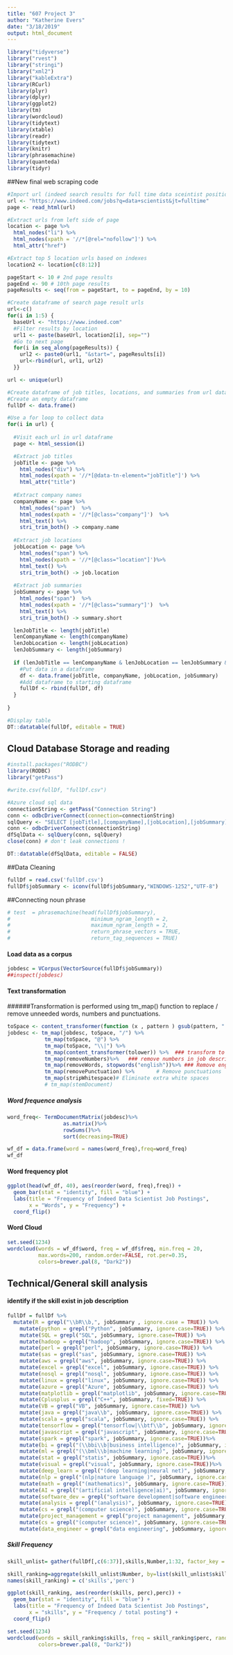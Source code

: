 ```yaml
---
title: "607 Project 3"
author: "Katherine Evers"
date: "3/18/2019"
output: html_document
---
```


```r
library("tidyverse")  
library("rvest")    
library("stringi")   
library("xml2")
library("kableExtra")
library(RCurl)
library(plyr)
library(dplyr)
library(ggplot2)
library(tm)
library(wordcloud)
library(tidytext)
library(xtable)
library(readr)
library(tidytext)
library(knitr)
library(phrasemachine)
library(quanteda)
library(tidyr)
```

##New final web scraping code

```r
#Import url (indeed search results for full time data sceintist positions)
url <- "https://www.indeed.com/jobs?q=data+scientist&jt=fulltime"
page <- read_html(url)

#Extract urls from left side of page
location <- page %>% 
  html_nodes("li") %>%
  html_nodes(xpath = '//*[@rel="nofollow"]') %>%
  html_attr("href")

#Extract top 5 location urls based on indexes
location2 <- location[c(8:12)] 
```

```r
pageStart <- 10 # 2nd page results
pageEnd <- 90 # 10th page results
pageResults <- seq(from = pageStart, to = pageEnd, by = 10)

#Create dataframe of search page result urls
url<-c()
for(i in 1:5) {
  baseUrl <- "https://www.indeed.com"
  #Filter results by location
  url1 <- paste(baseUrl, location2[i], sep="")
  #Go to next page
  for(i in seq_along(pageResults)) {
    url2 <- paste0(url1, "&start=", pageResults[i])
    url<-rbind(url, url1, url2)
  }}

url <- unique(url)

#Create dataframe of job titles, locations, and summaries from url dataframe
#Create an empty dataframe
fullDf <- data.frame()

#Use a for loop to collect data
for(i in url) {
  
  #Visit each url in url dataframe
  page <- html_session(i)

  #Extract job titles
  jobTitle <- page %>% 
    html_nodes("div") %>%
    html_nodes(xpath = '//*[@data-tn-element="jobTitle"]') %>%
    html_attr("title")
    
  #Extract company names
  companyName <- page %>% 
    html_nodes("span")  %>% 
    html_nodes(xpath = '//*[@class="company"]')  %>% 
    html_text() %>%
    stri_trim_both() -> company.name 
  
  #Extract job locations
  jobLocation <- page %>% 
    html_nodes("span") %>% 
    html_nodes(xpath = '//*[@class="location"]')%>% 
    html_text() %>%
    stri_trim_both() -> job.location
    
  #Extract job summaries
  jobSummary <- page %>% 
    html_nodes("span")  %>% 
    html_nodes(xpath = '//*[@class="summary"]')  %>% 
    html_text() %>%
    stri_trim_both() -> summary.short 

  lenJobTitle <- length(jobTitle)
  lenCompanyName <- length(companyName)
  lenJobLocation <- length(jobLocation)
  lenJobSummary <- length(jobSummary)
  
  if (lenJobTitle == lenCompanyName & lenJobLocation == lenJobSummary & lenCompanyName == lenJobLocation) {
    #Put data in a dataframe  
    df <- data.frame(jobTitle, companyName, jobLocation, jobSummary)
    #Add dataframe to starting dataframe
    fullDf <- rbind(fullDf, df)
  }
  
}

#Display table
DT::datatable(fullDf, editable = TRUE)

```

## Cloud Database Storage and reading
```r
#install.packages("RODBC")
library(RODBC)
library("getPass")

#write.csv(fullDf, "fullDf.csv")

#Azure cloud sql data
connectionString <- getPass("Connection String")
conn <- odbcDriverConnect(connection=connectionString)
sqlQuery <- "SELECT [jobTitle],[companyName],[jobLocation],[jobSummary] FROM [dbo].[fullDf]"
conn <- odbcDriverConnect(connectionString)
dfSqlData <- sqlQuery(conn, sqlQuery)
close(conn) # don't leak connections !

DT::datatable(dfSqlData, editable = FALSE)

```


##Data Cleaning

```r
fullDf = read.csv('fullDf.csv')
fullDf$jobSummary <- iconv(fullDf$jobSummary,"WINDOWS-1252","UTF-8")
```

##Connecting noun phrase
```r
# test  = phrasemachine(head(fullDf$jobSummary),
#                          minimum_ngram_length = 2,
#                          maximum_ngram_length = 2,
#                          return_phrase_vectors = TRUE,
#                          return_tag_sequences = TRUE)

```

#### Load data as a corpus
```r
jobdesc = VCorpus(VectorSource(fullDf$jobSummary))
##inspect(jobdesc)
```

#### Text transformation
######Transformation is performed using tm_map() function to replace / remove unneeded words, numbers and punctuations.
```r
toSpace <- content_transformer(function (x , pattern ) gsub(pattern, " ", x))
jobdesc <- tm_map(jobdesc, toSpace, "/") %>%
            tm_map(toSpace, "@") %>%
            tm_map(toSpace, "\\|") %>%
            tm_map(content_transformer(tolower)) %>%  ### transform to lower case
            tm_map(removeNumbers)%>%   ### remove numbers in job description
            tm_map(removeWords, stopwords("english"))%>% ### Remove english common stopwords
            tm_map(removePunctuation) %>%       # Remove punctuations
            tm_map(stripWhitespace)# Eliminate extra white spaces
            # tm_map(stemDocument)
```

##### Word frequence analysis
```r
word_freq<- TermDocumentMatrix(jobdesc)%>%
                  as.matrix()%>%
                  rowSums()%>%
                  sort(decreasing=TRUE)

wf_df = data.frame(word = names(word_freq),freq=word_freq)
wf_df
```
#### Word frequency plot
```r
ggplot(head(wf_df, 40), aes(reorder(word, freq),freq)) +
  geom_bar(stat = "identity", fill = "blue") +
  labs(title = "Frequency of Indeed Data Scientist Job Postings",
       x = "Words", y = "Frequency") +
  coord_flip()
```



#### Word Cloud
```r
set.seed(1234)
wordcloud(words = wf_df$word, freq = wf_df$freq, min.freq = 20,
          max.words=200, random.order=FALSE, rot.per=0.35, 
          colors=brewer.pal(8, "Dark2"))
```
## Technical/General skill analysis
#### identify if the skill exist in job description
```r
fullDf = fullDf %>%
  mutate(R = grepl("\\bR\\b,", jobSummary , ignore.case = TRUE)) %>%   #### Technical skills
    mutate(python = grepl("Python", jobSummary, ignore.case=TRUE)) %>%
    mutate(SQL = grepl("SQL", jobSummary, ignore.case=TRUE)) %>%
    mutate(hadoop = grepl("hadoop", jobSummary, ignore.case=TRUE)) %>%
    mutate(perl = grepl("perl", jobSummary, ignore.case=TRUE)) %>%
    mutate(sas = grepl("sas", jobSummary, ignore.case=TRUE)) %>%
    mutate(aws = grepl("aws", jobSummary, ignore.case=TRUE)) %>%
    mutate(excel = grepl("excel", jobSummary, ignore.case=TRUE)) %>%
    mutate(nosql = grepl("nosql", jobSummary, ignore.case=TRUE)) %>%
    mutate(linux = grepl("linux", jobSummary, ignore.case=TRUE)) %>%
    mutate(azure = grepl("Azure", jobSummary, ignore.case=TRUE)) %>%
    mutate(matplotlib = grepl("matplotlib", jobSummary, ignore.case=TRUE)) %>%
    mutate(Cplusplus = grepl("C++", jobSummary, fixed=TRUE)) %>%
    mutate(VB = grepl("VB", jobSummary, ignore.case=TRUE)) %>%
    mutate(java = grepl("java\\b", jobSummary, ignore.case=TRUE)) %>%
    mutate(scala = grepl("scala", jobSummary, ignore.case=TRUE)) %>%
    mutate(tensorflow = grepl("tensorflow|\\btf\\b", jobSummary, ignore.case=TRUE)) %>%
    mutate(javascript = grepl("javascript", jobSummary, ignore.case=TRUE)) %>%
    mutate(spark = grepl("spark", jobSummary, ignore.case=TRUE))%>%
    mutate(bi = grepl("(\\bbi\\b|business intelligence)", jobSummary, ignore.case=TRUE))%>%
    mutate(ml = grepl("(\\bml\\b|machine learning)", jobSummary, ignore.case=TRUE))%>%  ### general skills
    mutate(stat = grepl("statis", jobSummary, ignore.case=TRUE))%>%
    mutate(visual = grepl("visual", jobSummary, ignore.case=TRUE))%>%
    mutate(deep_learn = grepl("(deep learning|neural net)", jobSummary, ignore.case=TRUE))%>%
    mutate(nlp = grepl("(nlp|nature language )", jobSummary, ignore.case=TRUE))%>%
    mutate(math = grepl("(mathematics)", jobSummary, ignore.case=TRUE))%>%
    mutate(AI = grepl("(artificial intelligence|ai)", jobSummary, ignore.case=TRUE))%>%
    mutate(software_dev = grepl("software development|software engineer", jobSummary, ignore.case=TRUE))%>%
    mutate(analysis = grepl("(analysis)", jobSummary, ignore.case=TRUE))%>%
    mutate(cs = grepl("(computer science)", jobSummary, ignore.case=TRUE))%>%
    mutate(project_management = grepl("project management", jobSummary, ignore.case=TRUE))%>%
    mutate(cs = grepl("(computer science)", jobSummary, ignore.case=TRUE))%>%
    mutate(data_engineer = grepl("data engineering", jobSummary, ignore.case=TRUE))
```


##### Skill Frequency
```r
skill_unlist= gather(fullDf[,c(6:37)],skills,Number,1:32, factor_key = TRUE)

skill_ranking=aggregate(skill_unlist$Number, by=list(skill_unlist$skills), FUN=mean)
names(skill_ranking) = c('skills','perc')
```

```r
ggplot(skill_ranking, aes(reorder(skills, perc),perc)) +
  geom_bar(stat = "identity", fill = "blue") +
  labs(title = "Frequency of Indeed Data Scientist Job Postings",
       x = "skills", y = "Frequency / total posting") +
  coord_flip()
```


```r
set.seed(1234)
wordcloud(words = skill_ranking$skills, freq = skill_ranking$perc, random.order=FALSE, rot.per=0.35, 
          colors=brewer.pal(8, "Dark2"))
```


